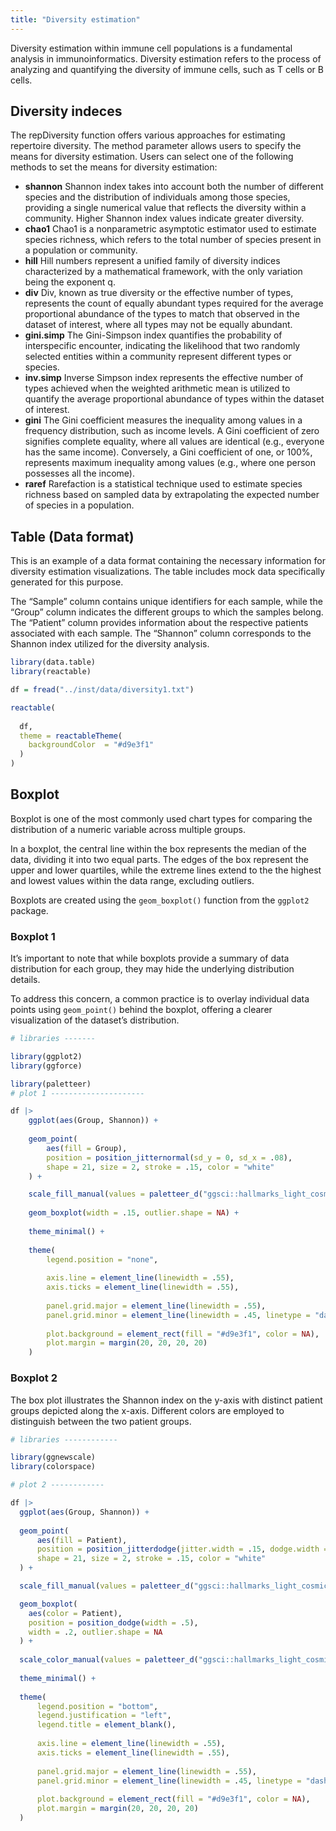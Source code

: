 ```yaml
---
title: "Diversity estimation"
---
```


Diversity estimation within immune cell populations is a fundamental analysis in immunoinformatics. Diversity estimation refers to the process of analyzing and quantifying the diversity of immune cells, such as T cells or B cells. 

## Diversity indeces
The repDiversity function offers various approaches for estimating repertoire diversity. The method parameter allows users to specify the means for diversity estimation. Users can select one of the following methods to set the means for diversity estimation:

- **shannon** Shannon index takes into account both the number of different species and the distribution of individuals among those species, providing a single numerical value that reflects the diversity within a community. Higher Shannon index values indicate greater diversity.
- **chao1** Chao1 is a nonparametric asymptotic estimator used to estimate species richness, which refers to the total number of species present in a population or community.
- **hill** Hill numbers represent a unified family of diversity indices characterized by a mathematical framework, with the only variation being the exponent q.
- **div** Div, known as true diversity or the effective number of types, represents the count of equally abundant types required for the average proportional abundance of the types to match that observed in the dataset of interest, where all types may not be equally abundant.
- **gini.simp** The Gini-Simpson index quantifies the probability of interspecific encounter, indicating the likelihood that two randomly selected entities within a community represent different types or species.
- **inv.simp** Inverse Simpson index represents the effective number of types achieved when the weighted arithmetic mean is utilized to quantify the average proportional abundance of types within the dataset of interest.
- **gini** The Gini coefficient measures the inequality among values in a frequency distribution, such as income levels. A Gini coefficient of zero signifies complete equality, where all values are identical (e.g., everyone has the same income). Conversely, a Gini coefficient of one, or 100%, represents maximum inequality among values (e.g., where one person possesses all the income).
- **raref** Rarefaction is a statistical technique used to estimate species richness based on sampled data by extrapolating the expected number of species in a population.

## Table (Data format)

This is an example of a data format containing the necessary information for diversity estimation visualizations. The table includes mock data specifically generated for this purpose.

The "Sample" column contains unique identifiers for each sample, while the "Group" column indicates the different groups to which the samples belong. The "Patient" column provides information about the respective patients associated with each sample. The "Shannon" column corresponds to the Shannon index utilized for the diversity analysis.

```r

library(data.table)
library(reactable)

df = fread("../inst/data/diversity1.txt")

reactable(
  
  df, 
  theme = reactableTheme(
    backgroundColor  = "#d9e3f1"
  )
)
```

## Boxplot

Boxplot is one of the most commonly used chart types for comparing the distribution of a numeric variable across multiple groups.

In a boxplot, the central line within the box represents the median of the data, dividing it into two equal parts. The edges of the box represent the upper and lower quartiles, while the extreme lines extend to the the highest and lowest values within the data range, excluding outliers.

Boxplots are created using the `geom_boxplot()` function from the `ggplot2` package.

### Boxplot 1

It's important to note that while boxplots provide a summary of data distribution for each group, they may hide the underlying distribution details. 

To address this concern, a common practice is to overlay individual data points using `geom_point()` behind the boxplot, offering a clearer visualization of the dataset's distribution.

```r
# libraries -------

library(ggplot2)
library(ggforce)

library(paletteer)
# plot 1 ---------------------

df |>
    ggplot(aes(Group, Shannon)) +
    
    geom_point(
        aes(fill = Group),
        position = position_jitternormal(sd_y = 0, sd_x = .08),
        shape = 21, size = 2, stroke = .15, color = "white"
    ) +

    scale_fill_manual(values = paletteer_d("ggsci::hallmarks_light_cosmic")) +
    
    geom_boxplot(width = .15, outlier.shape = NA) +
    
    theme_minimal() +
    
    theme(
        legend.position = "none",
        
        axis.line = element_line(linewidth = .55),
        axis.ticks = element_line(linewidth = .55),
        
        panel.grid.major = element_line(linewidth = .55),
        panel.grid.minor = element_line(linewidth = .45, linetype = "dashed"),
        
        plot.background = element_rect(fill = "#d9e3f1", color = NA),
        plot.margin = margin(20, 20, 20, 20)
    )
```

### Boxplot 2

The box plot illustrates the Shannon index on the y-axis with distinct patient groups depicted along the x-axis. Different colors are employed to distinguish between the two patient groups.

```r
# libraries ------------

library(ggnewscale)
library(colorspace)

# plot 2 ------------

df |>
  ggplot(aes(Group, Shannon)) +
    
  geom_point(
      aes(fill = Patient),
      position = position_jitterdodge(jitter.width = .15, dodge.width = .5),
      shape = 21, size = 2, stroke = .15, color = "white"
  ) +

  scale_fill_manual(values = paletteer_d("ggsci::hallmarks_light_cosmic") |> lighten(.25)) +

  geom_boxplot(
    aes(color = Patient),
    position = position_dodge(width = .5),
    width = .2, outlier.shape = NA
  ) +
  
  scale_color_manual(values = paletteer_d("ggsci::hallmarks_light_cosmic") |> darken(.25)) +
  
  theme_minimal() +
  
  theme(
      legend.position = "bottom",
      legend.justification = "left",
      legend.title = element_blank(),
      
      axis.line = element_line(linewidth = .55),
      axis.ticks = element_line(linewidth = .55),
      
      panel.grid.major = element_line(linewidth = .55),
      panel.grid.minor = element_line(linewidth = .45, linetype = "dashed"),
      
      plot.background = element_rect(fill = "#d9e3f1", color = NA),
      plot.margin = margin(20, 20, 20, 20)
  )
```
